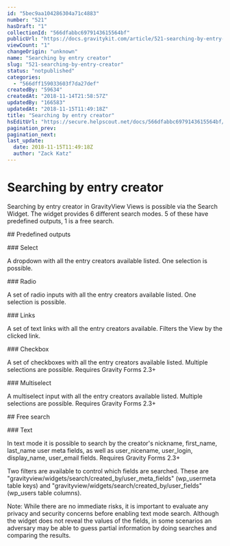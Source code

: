 ```yaml
---
id: "5bec9aa104286304a71c4883"
number: "521"
hasDraft: "1"
collectionId: "566dfabbc6979143615564bf"
publicUrl: "https://docs.gravitykit.com/article/521-searching-by-entry-creator"
viewCount: "1"
changeOrigin: "unknown"
name: "Searching by entry creator"
slug: "521-searching-by-entry-creator"
status: "notpublished"
categories: 
  - "566dff159033603f7da27def"
createdBy: "59634"
createdAt: "2018-11-14T21:58:57Z"
updatedBy: "166583"
updatedAt: "2018-11-15T11:49:18Z"
title: "Searching by entry creator"
hsEditUrl: "https://secure.helpscout.net/docs/566dfabbc6979143615564bf/article/5bec9aa104286304a71c4883"
pagination_prev: 
pagination_next: 
last_update:
  date: 2018-11-15T11:49:18Z
  author: "Zack Katz"
---
```


# Searching by entry creator

Searching by entry creator in GravityView Views is possible via the Search Widget. The widget provides 6 different search modes. 5 of these have predefined outputs, 1 is a free search.

\## Predefined outputs

\### Select

A dropdown with all the entry creators available listed. One selection is possible.

\### Radio

A set of radio inputs with all the entry creators available listed. One selection is possible.

\### Links

A set of text links with all the entry creators available. Filters the View by the clicked link.

\### Checkbox

A set of checkboxes with all the entry creators available listed. Multiple selections are possible. Requires Gravity Forms 2.3+

\### Multiselect

A multiselect input with all the entry creators available listed. Multiple selections are possible. Requires Gravity Forms 2.3+

\## Free search

\### Text

In text mode it is possible to search by the creator's nickname, first\_name, last\_name user meta fields, as well as user\_nicename, user\_login, display\_name, user\_email fields. Requires Gravity Forms 2.3+

Two filters are available to control which fields are searched. These are "gravityview/widgets/search/created\_by/user\_meta\_fields" (wp\_usermeta table keys) and "gravityview/widgets/search/created\_by/user\_fields" (wp\_users table columns).

Note: While there are no immediate risks, it is important to evaluate any privacy and security concerns before enabling text mode search. Although the widget does not reveal the values of the fields, in some scenarios an adversary may be able to guess partial information by doing searches and comparing the results.